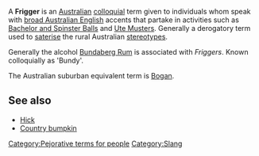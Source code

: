 A '''Frigger''' is an [[Australian]] [[colloquial]] term given to individuals whom speak with [[broad Australian English]] accents that partake in activities such as [[Bachelor and Spinster Balls]] and [[Ute Musters]]. Generally a derogatory term used to [[saterise]] the rural Australian [[stereotypes]].

Generally the alcohol [[Bundaberg Rum]] is associated with ''Friggers''. Known colloquially as 'Bundy'.

The Australian suburban equivalent term is [[Bogan]].

== See also ==

* [[Hick]]
* [[Country bumpkin]]

[[Category:Pejorative terms for people]]
[[Category:Slang]]